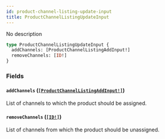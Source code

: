 ```yaml
---
id: product-channel-listing-update-input
title: ProductChannelListingUpdateInput
---
```


No description

```graphql
type ProductChannelListingUpdateInput {
  addChannels: [ProductChannelListingAddInput!]
  removeChannels: [ID!]
}
```

### Fields

#### `addChannels` ([`[ProductChannelListingAddInput!]`](/developer/api-reference/inputs/product-channel-listing-add-input.mdx))

List of channels to which the product should be assigned.

#### `removeChannels` ([`[ID!]`](/developer/api-reference/scalars/id.mdx))

List of channels from which the product should be unassigned.
